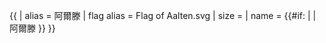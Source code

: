 {{ {{{1<noinclude>|country showdata</noinclude>}}}
| alias = 阿爾滕
| flag alias = Flag of Aalten.svg
| size = {{{size|}}}
| name = {{#if: {{{name|}}} | {{{name|}}} | 阿爾滕 }}
}}